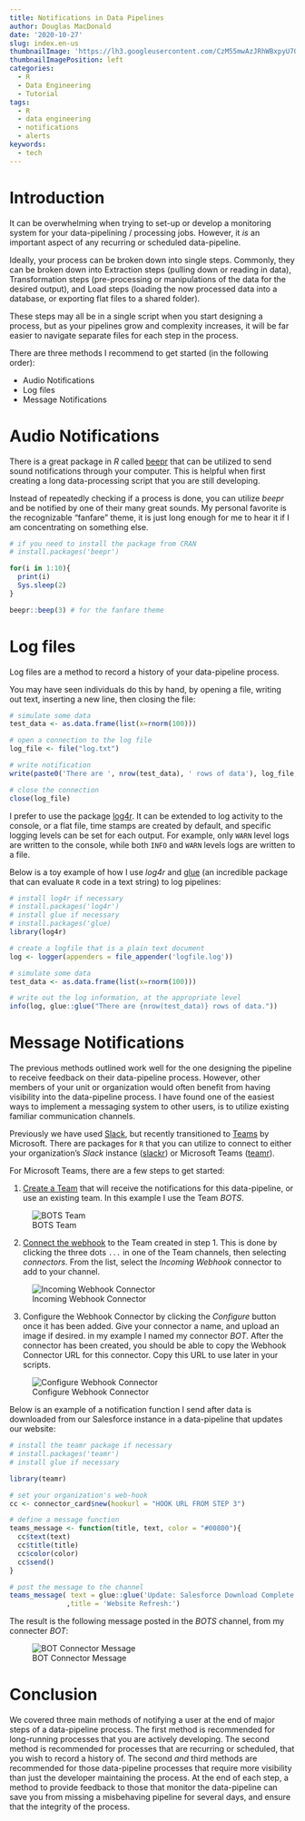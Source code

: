 ```yaml
---
title: Notifications in Data Pipelines
author: Douglas MacDonald
date: '2020-10-27'
slug: index.en-us
thumbnailImage: 'https://lh3.googleusercontent.com/CzM55mwAzJRhWBxpyU7OJ9FeY0lJx3qJBb870fq08yShn-z_et6ZHqk0Qjs-vfz1Z-AKzpbp0t4TL5AHo3LW6N9ZCb0Nk2Y1gSgq3eCpomcUFkioT_9FRorm4fgqS5up6gcJ0fjfu2jQjFbsoRGflANXjiqD13FfAWWXMESKHnyPJKN9Zj4lg7kDmU256k3VU9aCMkgBunRTN7K7nR-v4m9R8Skm5FEhwuFyj6_jH39m6xPMJ1nWYVYk5gc6v8C6nNndIuB_2M7SD42PXtd6xWXPoVcgoJiMYBRmGfJwVN53xxxjYnF7p_O1JA4p7OL5tTBbWgJVsRKPNK_Dc04wDmhZzFF-dhkRWdM3L5kpMMfvHukEiz1SRWBQ_Tp77xPEVx5hIIjy7jvbbAjzD7gN-JqT1Mc-Xl-pYKhq9ySZ9hbNawmq_IZxO6xRuh2FmB6uZuzislEcSXH9BJcMkMlahI-lnmmjpeFiAT6lI1LpSgc0IZv4X3fPIcN6WhTi7QZNhaYPu1cgIo1Rj-eUCWj6roOzo_HNYsAM2BdbooNDyLxUgpUOpYohjpToxXCfZQVeYUqkBcy-YCWcIU216ljBi7Wv6cVxvKz68mO75E0x5wbdcqIwXfzJ6fDS90ns4WrklXkCk7-0bXOZAM7cI_wMrnPZRCH0uOlchaf3TZjhs2n9B-SS-yQcXQ=s512-no?authuser=2'
thumbnailImagePosition: left
categories:
  - R
  - Data Engineering
  - Tutorial
tags:
  - R
  - data engineering
  - notifications
  - alerts
keywords:
  - tech
---
```


# Introduction

It can be overwhelming when trying to set-up or develop a monitoring system for your data-pipelining / processing jobs. However, it _is_ an important aspect of any recurring or scheduled data-pipeline.

Ideally, your process can be broken down into single steps. Commonly, they can be broken down into Extraction steps (pulling down or reading in data), Transformation steps (pre-processing or manipulations of the data for the desired output), and Load steps (loading the now processed data into a database, or  exporting flat files to a shared folder).

These steps may all be in a single script when you start designing a process, but as your pipelines grow and complexity increases, it will be far easier to navigate separate files for each step in the process.

There are three methods I recommend to get started (in the following order):

- Audio Notifications
- Log files
- Message Notifications

# Audio Notifications

There is a great package in *R* called [beepr](https://cran.r-project.org/web/packages/beepr/beepr.pdf) that can be utilized to send sound notifications through your computer. This is helpful when first creating a long data-processing script that you are still developing.

Instead of repeatedly checking if a process is done, you can utilize *beepr* and be notified by one of their many great sounds. My personal favorite is the recognizable "fanfare" theme, it is just long enough for me to hear it if I am concentrating on something else.

```r
# if you need to install the package from CRAN
# install.packages('beepr')

for(i in 1:10){
  print(i)
  Sys.sleep(2)
}

beepr::beep(3) # for the fanfare theme
```

# Log files

Log files are a method to record a history of your data-pipeline process.

You may have seen individuals do this by hand, by opening a file, writing out text, inserting a new line, then closing the file:

```r
# simulate some data
test_data <- as.data.frame(list(x=rnorm(100)))

# open a connection to the log file
log_file <- file("log.txt")

# write notification
write(paste0('There are ', nrow(test_data), ' rows of data'), log_file, append = TRUE)

# close the connection
close(log_file)
```

I prefer to use the package [log4r](https://cran.r-project.org/web/packages/log4r/log4r.pdf). It can be extended to log activity to the console, or a flat file, time stamps are created by default, and specific logging levels can be set for each output. For example, only `WARN` level logs are written to the console, while both `INFO` and `WARN` levels logs are written to a  file.

Below is a toy example of how I use *log4r* and [glue](https://cran.r-project.org/web/packages/glue/glue.pdf) (an incredible package that can evaluate `R` code in a text string) to log pipelines:

```r
# install log4r if necessary
# install.packages('log4r')
# install glue if necessary
# install.packages('glue)
library(log4r)

# create a logfile that is a plain text document
log <- logger(appenders = file_appender('logfile.log'))

# simulate some data
test_data <- as.data.frame(list(x=rnorm(100)))

# write out the log information, at the appropriate level
info(log, glue::glue("There are {nrow(test_data)} rows of data."))

```


# Message Notifications

The previous methods outlined work well for the one designing the pipeline to receive feedback on their data-pipeline process. However, other members of your unit or organization would often benefit from having visibility into the data-pipeline process. I have found one of the easiest ways to implement a messaging system to other users, is to utilize existing familiar communication channels.

Previously we have used [Slack](https://slack.com/), but recently transitioned to [Teams](https://www.microsoft.com/en-us/microsoft-365/microsoft-teams/group-chat-software) by Microsoft. There are packages for `R` that you can utilize to connect to either your organization's *Slack* instance ([slackr](https://github.com/hrbrmstr/slackr)) or Microsoft Teams ([teamr](https://github.com/wwwjk366/teamr)).

For Microsoft Teams, there are a few steps to get started:

1. [Create a Team](https://support.microsoft.com/en-us/office/create-a-team-from-scratch-174adf5f-846b-4780-b765-de1a0a737e2b) that will receive the notifications for this data-pipeline, or use an existing team. In this example I use the Team *BOTS*.

![BOTS Team](notifications_000_team.png)

2. [Connect the webhook](https://docs.microsoft.com/en-us/microsoftteams/platform/webhooks-and-connectors/how-to/add-incoming-webhook) to the Team created in step 1. This is done by clicking the three dots `...` in one of the Team channels, then selecting *connectors*. From the list, select the *Incoming Webhook* connector to add to your channel.

![Incoming Webhook Connector](notifications_001_webhook.png)

3. Configure the Webhook Connector by clicking the *Configure* button once it has been added. Give your connector a name, and upload an image if desired. in my example I named my connector *BOT*. After the connector has been created, you should be able to copy the Webhook Connector URL for this connector. Copy this URL to use later in your scripts.

![Configure Webhook Connector](notifications_002_configure.png)

Below is an example of a notification function I send after data is downloaded from our Salesforce instance in a data-pipeline that updates our website:

```r
# install the teamr package if necessary
# install.packages('teamr')
# install glue if necessary

library(teamr)

# set your organization's web-hook
cc <- connector_card$new(hookurl = "HOOK URL FROM STEP 3")

# define a message function
teams_message <- function(title, text, color = "#00800"){
  cc$text(text)
  cc$title(title)
  cc$color(color)
  cc$send()
}

# post the message to the channel
teams_message( text = glue::glue('Update: Salesforce Download Complete. {length(skipped_objects)} skipped.')
              ,title = 'Website Refresh:')

```

The result is the following message posted in the *BOTS* channel, from my connecter *BOT*:

![BOT Connector Message](notifications_003_message.png)


# Conclusion

We covered three main methods of notifying a user at the end of major steps of a data-pipeline process. The first method is recommended for long-running processes that you are actively developing. The second method is recommended for processes that are recurring or scheduled, that you wish to record a history of. The second *and* third methods are recommended for those data-pipeline processes that require more visibility than just the developer maintaining the process. At the end of each step, a method to provide feedback to those that monitor the data-pipeline can save you from missing a misbehaving pipeline for several days, and ensure that the integrity of the process.

